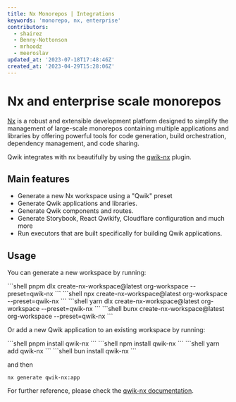 ```yaml
---
title: Nx Monorepos | Integrations
keywords: 'monorepo, nx, enterprise'
contributors:
  - shairez
  - Benny-Nottonson
  - mrhoodz
  - meeroslav
updated_at: '2023-07-18T17:48:46Z'
created_at: '2023-04-29T15:28:06Z'
---
```



# Nx and enterprise scale monorepos

[Nx](https://nx.dev/) is a robust and extensible development platform designed to simplify the management 
of large-scale monorepos containing multiple applications and libraries by offering powerful tools for code generation, 
build orchestration, dependency management, and code sharing.

Qwik integrates with nx beautifully by using the [qwik-nx](https://github.com/qwikifiers/qwik-nx) plugin.


## Main features

* Generate a new Nx workspace using a "Qwik" preset
* Generate Qwik applications and libraries.
* Generate Qwik components and routes.
* Generate Storybook, React Qwikify, Cloudflare configuration and much more
* Run executors that are built specifically for building Qwik applications.


## Usage

You can generate a new workspace by running:

<PackageManagerTabs>
<span q:slot="pnpm">
```shell
pnpm dlx create-nx-workspace@latest org-workspace --preset=qwik-nx
```
</span>
<span q:slot="npm">
```shell
npx create-nx-workspace@latest org-workspace --preset=qwik-nx
```
</span>
<span q:slot="yarn">
```shell
yarn dlx create-nx-workspace@latest org-workspace --preset=qwik-nx
```
</span>
<span q:slot="bun">
```shell
bunx create-nx-workspace@latest org-workspace --preset=qwik-nx
```
</span>
</PackageManagerTabs>

Or add a new Qwik application to an existing workspace by running:


<PackageManagerTabs>
<span q:slot="pnpm">
```shell
pnpm install qwik-nx
```
</span>
<span q:slot="npm">
```shell
npm install qwik-nx
```
</span>
<span q:slot="yarn">
```shell
yarn add qwik-nx
```
</span>
<span q:slot="bun">
```shell
bun install qwik-nx
```
</span>
</PackageManagerTabs>

and then

```shell
nx generate qwik-nx:app
```

For further reference, please check the [qwik-nx documentation](https://github.com/qwikifiers/qwik-nx).
